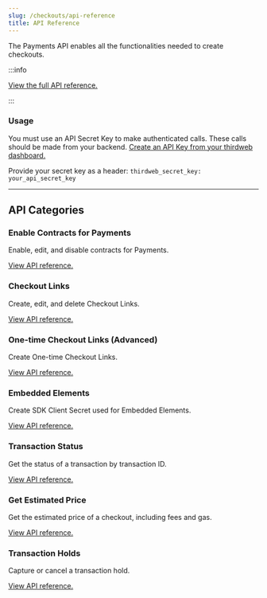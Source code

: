 ```yaml
---
slug: /checkouts/api-reference
title: API Reference
---
```


The Payments API enables all the functionalities needed to create checkouts.

:::info

[View the full API reference.](https://redocly.github.io/redoc/?url=https://payments.thirdweb.com/api/doc)

:::

### Usage

You must use an API Secret Key to make authenticated calls. These calls should be
made from your backend. [Create an API Key from your thirdweb dashboard.](https://thirdweb.com/dashboard/settings/api-keys)

Provide your secret key as a header: `thirdweb_secret_key: your_api_secret_key`

---

## API Categories

### Enable Contracts for Payments

Enable, edit, and disable contracts for Payments.

[View API reference.](https://redocly.github.io/redoc/?url=https://payments.thirdweb.com/api/doc#tag/Contracts)

### Checkout Links

Create, edit, and delete Checkout Links.

[View API reference.](https://redocly.github.io/redoc/?url=https://payments.thirdweb.com/api/doc#tag/Checkout-Links)

### One-time Checkout Links (Advanced)

Create One-time Checkout Links.

[View API reference.](https://redocly.github.io/redoc/?url=https://payments.thirdweb.com/api/doc#tag/One-time-Checkout-Links)

### Embedded Elements

Create SDK Client Secret used for Embedded Elements.

[View API reference.](https://redocly.github.io/redoc/?url=https://payments.thirdweb.com/api/doc#tag/Checkout-Embedded-Elements)

### Transaction Status

Get the status of a transaction by transaction ID.

[View API reference.](https://redocly.github.io/redoc/?url=https://payments.thirdweb.com/api/doc#tag/Transaction-Status)

### Get Estimated Price

Get the estimated price of a checkout, including fees and gas.

[View API reference.](https://redocly.github.io/redoc/?url=https://payments.thirdweb.com/api/doc#tag/Estimated-Price)

### Transaction Holds

Capture or cancel a transaction hold.

[View API reference.](<https://redocly.github.io/redoc/?url=https://payments.thirdweb.com/api/doc#tag/Transaction-Holds-(Off-chain-Auctions)>)
